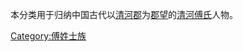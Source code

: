 {{Catnav|頁面分類|历史|歷史學|系譜學|漢族姓氏|傅姓}}
{{Catnav|頁面分類|人文學科|歷史學|系譜學|漢族姓氏|傅姓}}
{{Catnav|頁面分類|人类学|文化人类学|家世與傳承|系譜學|漢族姓氏|傅姓}}
本分类用于归纳中国古代以[[清河郡|清河郡]]为[[郡望|郡望]]的[[清河傅氏|清河傅氏]]人物。

[[Category:傅姓士族|Category:傅姓士族]]